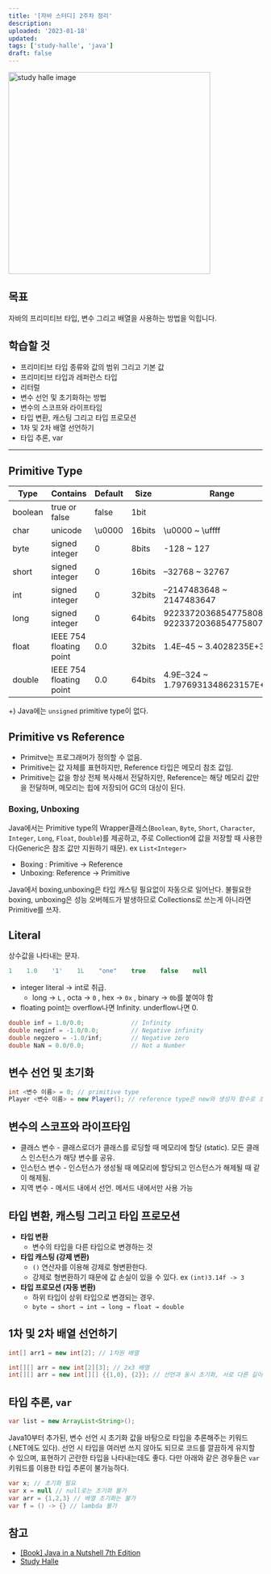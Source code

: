 ```yaml
---
title: '[자바 스터디] 2주차 정리'
description:
uploaded: '2023-01-18'
updated:
tags: ['study-halle', 'java']
draft: false
---
```


<Image src="/study-halle.jpeg" alt="study halle image" height="400px" />

## 목표

자바의 프리미티브 타입, 변수 그리고 배열을 사용하는 방법을 익힙니다.

## 학습할 것

- 프리미티브 타입 종류와 값의 범위 그리고 기본 값
- 프리미티브 타입과 레퍼런스 타입
- 리터럴
- 변수 선언 및 초기화하는 방법
- 변수의 스코프와 라이프타임
- 타입 변환, 캐스팅 그리고 타입 프로모션
- 1차 및 2차 배열 선언하기
- 타입 추론, var

---

## Primitive Type

| Type    | Contains                | Default | Size   | Range                                     |
| ------- | ----------------------- | ------- | ------ | ----------------------------------------- |
| boolean | true or false           | false   | 1bit   |                                           |
| char    | unicode                 | \u0000  | 16bits | \u0000 ~ \uffff                           |
| byte    | signed integer          | 0       | 8bits  | -128 ~ 127                                |
| short   | signed integer          | 0       | 16bits | –32768 ~ 32767                            |
| int     | signed integer          | 0       | 32bits | –2147483648 ~ 2147483647                  |
| long    | signed integer          | 0       | 64bits | 9223372036854775808 ~ 9223372036854775807 |
| float   | IEEE 754 floating point | 0.0     | 32bits | 1.4E–45 ~ 3.4028235E+38                   |
| double  | IEEE 754 floating point | 0.0     | 64bits | 4.9E–324 ~ 1.7976931348623157E+308        |

+) Java에는 `unsigned` primitive type이 없다.

## Primitive vs Reference

- Primitve는 프로그래머가 정의할 수 없음.
- Primitive는 값 자체를 표현하지만, Reference 타입은 메모리 참조 값임.
- Primitive는 값을 항상 전체 복사해서 전달하지만, Reference는 해당 메모리 값만을 전달하며, 메모리는 힙에 저장되어 GC의 대상이 된다.

### Boxing, Unboxing

Java에서는 Primitive type의 Wrapper클래스(`Boolean`, `Byte`, `Short`, `Character`, `Integer`, `Long`, `Float`, `Double`)를 제공하고, 주로 Collection에 값을 저장할 때 사용한다(Generic은 참조 값만 지원하기 때문). ex `List<Integer>`

- Boxing : Primitive → Reference
- Unboxing: Reference → Primitive

Java에서 boxing,unboxing은 타입 캐스팅 필요없이 자동으로 일어난다. 불필요한 boxing, unboxing은 성능 오버헤드가 발생하므로 Collections로 쓰는게 아니라면 Primitive를 쓰자.

## Literal

상수값을 나타내는 문자.

```java
1    1.0    '1'    1L    "one"    true    false    null
```

- integer literal → int로 취급.
  - long → `L` , octa → `0` , hex → `0x` , binary → `0b`를 붙여야 함
- floating point는 overflow나면 Infinity. underflow나면 0.

```java
double inf = 1.0/0.0;             // Infinity
double neginf = -1.0/0.0;         // Negative infinity
double negzero = -1.0/inf;        // Negative zero
double NaN = 0.0/0.0;             // Not a Number
```

## 변수 선언 및 초기화

```java
int <변수 이름> = 0; // primitive type
Player <변수 이름> = new Player(); // reference type은 new와 생성자 함수로 초기화
```

## 변수의 스코프와 라이프타임

- 클래스 변수 - 클래스로더가 클래스를 로딩할 때 메모리에 할당 (static). 모든 클래스 인스턴스가 해당 변수를 공유.
- 인스턴스 변수 - 인스턴스가 생성될 때 메모리에 할당되고 인스턴스가 해제될 때 같이 해제됨.
- 지역 변수 - 메서드 내에서 선언. 메서드 내에서만 사용 가능

## 타입 변환, 캐스팅 그리고 타입 프로모션

- **타입 변환**
  - 변수의 타입을 다른 타입으로 변경하는 것
- **타입 캐스팅 (강제 변환)**
  - `()` 연산자를 이용해 강제로 형변환한다.
  - 강제로 형변환하기 때문에 값 손실이 있을 수 있다. ex `(int)3.14f -> 3`
- **타입 프로모션 (자동 변환)**
  - 하위 타입이 상위 타입으로 변경되는 경우.
  - `byte → short → int → long → float → double`

## 1차 및 2차 배열 선언하기

```java
int[] arr1 = new int[2]; // 1차원 배열

int[][] arr = new int[2][3]; // 2x3 배열
int[][] arr = new int[][] {{1,0}, {2}}; // 선언과 동시 초기화, 서로 다른 길이로 선언 가능.
```

## 타입 추론, `var`

```java
var list = new ArrayList<String>();
```

Java10부터 추가된, 변수 선언 시 초기화 값을 바탕으로 타입을 추론해주는 키워드(.NET에도 있다).
선언 시 타입을 여러번 쓰지 않아도 되므로 코드를 깔끔하게 유지할 수 있으며, 표현하기 곤란한 타입을 나타내는데도 좋다.
다만 아래와 같은 경우들은 `var` 키워드를 이용한 타입 추론이 불가능하다.

```java
var x; // 초기화 필요
var x = null // null로는 초기화 불가
var arr = {1,2,3} // 배열 초기화는 불가
var f = () -> {} // lambda 불가
```

## 참고

- [[Book] Java in a Nutshell 7th Edition](https://learning.oreilly.com/library/view/java-in-a/9781492037248/)
- [Study Halle](https://youtube.com/playlist?list=PLfI752FpVCS96fSsQe2E3HzYTgdmbz6LU)
